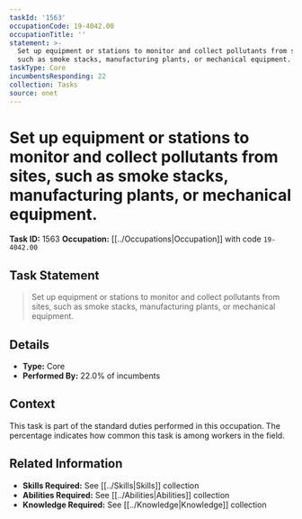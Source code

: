 ```yaml
---
taskId: '1563'
occupationCode: 19-4042.00
occupationTitle: ''
statement: >-
  Set up equipment or stations to monitor and collect pollutants from sites,
  such as smoke stacks, manufacturing plants, or mechanical equipment.
taskType: Core
incumbentsResponding: 22
collection: Tasks
source: onet
---
```

# Set up equipment or stations to monitor and collect pollutants from sites, such as smoke stacks, manufacturing plants, or mechanical equipment.

**Task ID:** 1563
**Occupation:** [[../Occupations|Occupation]] with code `19-4042.00`

## Task Statement

> Set up equipment or stations to monitor and collect pollutants from sites, such as smoke stacks, manufacturing plants, or mechanical equipment.

## Details

- **Type:** Core
- **Performed By:** 22.0% of incumbents

## Context

This task is part of the standard duties performed in this occupation. The percentage indicates how common this task is among workers in the field.

## Related Information

- **Skills Required:** See [[../Skills|Skills]] collection
- **Abilities Required:** See [[../Abilities|Abilities]] collection
- **Knowledge Required:** See [[../Knowledge|Knowledge]] collection
